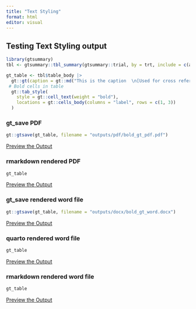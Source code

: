 ```yaml
---
title: "Text Styling"
format: html
editor: visual
---
```


## Testing Text Styling output

```r

library(gtsummary)
tbl <- gtsummary::tbl_summary(gtsummary::trial, by = trt, include = c(age, grade), missing = "always", label = list(age = "Age")) |> add_overall()

gt_table <- tbl$table_body |> 
  gt::gt(caption = gt::md("This is the caption  \n[Used for cross referencing in Quarto]")) |> 
 # Bold cells in table
  gt::tab_style(
    style = gt::cell_text(weight = "bold"), 
    locations = gt::cells_body(columns = "label", rows = c(1, 3))
  ) 
```

### gt_save PDF

```r
gt::gtsave(gt_table, filename = "outputs/pdf/bold_gt_pdf.pdf")
```

[Preview the Output](outputs/pdf/bold_gt_pdf.pdf)

### rmarkdown rendered PDF

```r
gt_table
```

[Preview the Output](outputs/pdf/bold_rmd_pdf.pdf)

### gt_save rendered word file

```r
gt::gtsave(gt_table, filename = "outputs/docx/bold_gt_word.docx")
```

[Preview the Output](outputs/docx/bold_gt_word.docx)

### quarto rendered word file

```r
gt_table
```

[Preview the Output](outputs/docx/bold_qmd_word.docx)

### rmarkdown rendered word file

```r
gt_table
```

[Preview the Output](outputs/docx/bold_rmd_word.docx)
